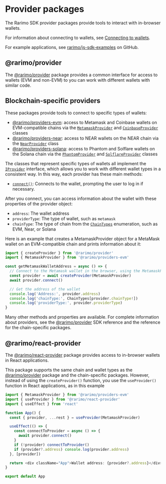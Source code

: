 ---
---

# Provider packages

The Rarimo SDK provider packages provide tools to interact with in-browser wallets.

For information about connecting to wallets, see [Connecting to wallets](../overview/connecting-to-wallets).

For example applications, see [rarimo/js-sdk-examples](https://github.com/rarimo/js-sdk-examples/) on GitHub.

## @rarimo/provider

The [@rarimo/provider](https://www.npmjs.com/package/@rarimo/provider) package provides a common interface for access to wallets (EVM and non-EVM) to you can work with different wallets with similar code.

## Blockchain-specific providers

These packages provide tools to connect to specific types of wallets:

- [@rarimo/providers-evm](https://rarimo.github.io/js-sdk/modules/_rarimo_providers_evm.html): access to Metamask and Coinbase wallets on EVM-compatible chains via the [`MetamaskProvider`](https://rarimo.github.io/js-sdk/classes/_rarimo_providers_evm.MetamaskProvider.html) and [`CoinbaseProvider`](https://rarimo.github.io/js-sdk/classes/_rarimo_providers_evm.CoinbaseProvider.html) classes
- [@rarimo/providers-near](https://rarimo.github.io/js-sdk/modules/_rarimo_providers_near.html): access to NEAR wallets on the NEAR chain via the [`NearProvider`](https://rarimo.github.io/js-sdk/classes/_rarimo_providers_near.NearProvider.html) class
- [@rarimo/providers-solana](https://rarimo.github.io/js-sdk/modules/_rarimo_providers_solana.html): access to Phantom and Solflare wallets on the Solana chain via the [`PhantomProvider`](https://rarimo.github.io/js-sdk/classes/_rarimo_providers_solana.PhantomProvider.html) and [`SolflareProvider`](https://rarimo.github.io/js-sdk/classes/_rarimo_providers_solana.SolflareProvider.html) classes

The classes that represent specific types of wallets all implement the [`IProvider`](https://rarimo.github.io/js-sdk/interfaces/_rarimo_provider.IProvider.html) interface, which allows you to work with different wallet types in a consistent way.
In this way, each provider has these main methods:

- [`connect()`](https://rarimo.github.io/js-sdk/interfaces/_rarimo_provider.IProvider.html#connect): Connects to the wallet, prompting the user to log in if necessary.

After you connect, you can access information about the wallet with these properties of the provider object:

- `address`: The wallet address
- `providerType`: The type of wallet, such as `metamask`
- `chainType`: The type of chain from the [`ChainTypes`](https://rarimo.github.io/js-sdk/enums/_rarimo_provider.ChainTypes.html) enumeration, such as EVM, Near, or Solana

Here is an example that creates a MetamaskProvider object for a MetaMask wallet on an EVM-compatible chain and prints information about it:

```ts
import { createProvider } from '@rarimo/provider'
import { MetamaskProvider } from '@rarimo/providers-evm'

const getMetamaskWalletAddress = async () => {
  // Connect to the Metamask wallet in the browser, using the MetamaskProvider interface to limit bundle size.
  const provider = await createProvider(MetamaskProvider)
  await provider.connect()

  // Get the address of the wallet
  console.log('Address:', provider.address)
  console.log('chainType:', ChainTypes[provider.chainType!])
  console.log('providerType:', provider.providerType)
}
```

Many other methods and properties are available.
For complete information about providers, see the [@rarimo/provider](https://rarimo.github.io/js-sdk/modules/_rarimo_provider.html) SDK reference and the reference for the chain-specific packages.

## @rarimo/react-provider

The [@rarimo/react-provider](https://www.npmjs.com/package/@rarimo/react-provider) package provides access to in-browser wallets in React applications.

This package supports the same chain and wallet types as the [@rarimo/provider](https://www.npmjs.com/package/@rarimo/provider) package and the chain-specific packages.
However, instead of using the `createProvider()` function, you use the `useProvider()` function in React applications, as in this example

```ts
import { MetamaskProvider } from '@rarimo/providers-evm'
import { useProvider } from '@rarimo/react-provider'
import { useEffect } from 'react'

function App() {
  const { provider, ...rest } = useProvider(MetamaskProvider)

  useEffect(() => {
    const connectToProvider = async () => {
      await provider.connect()
    }
    if (!provider) connectToProvider()
    if (provider?.address) console.log(provider.address)
  }, [provider])

  return <div className="App">Wallet address: {provider?.address}</div>
}

export default App
```
